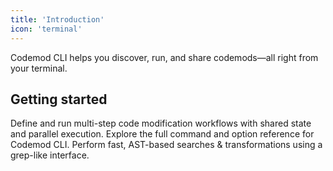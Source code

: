 ```yaml
---
title: 'Introduction'
icon: 'terminal'
---
```


Codemod CLI helps you discover, run, and share codemods—all right from your terminal.

## Getting started

<Card title="Creating Codemod Workflows" href="cli/workflows" icon="play">
  Define and run multi-step code modification workflows with shared state and parallel execution.
</Card>

<CardGroup>
  <Card title="Codemod CLI Reference" href="cli/cli-reference" icon="terminal">
    Explore the full command and option reference for Codemod CLI.
  </Card>
  <Card title="jssg: JavaScript ast-grep" href="cli/jssg" icon="js">
    Perform fast, AST-based searches & transformations using a grep-like interface.
  </Card>
</CardGroup>
